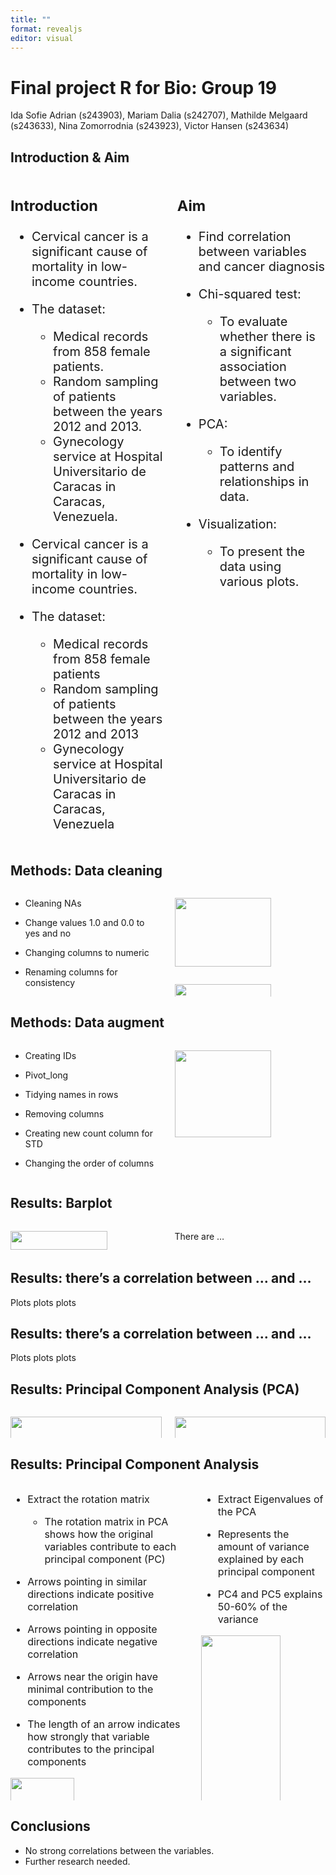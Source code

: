 ```yaml
---
title: ""
format: revealjs
editor: visual
---
```


# Final project R for Bio: Group 19 {background-color="brown"}

Ida Sofie Adrian (s243903), Mariam Dalia (s242707), Mathilde Melgaard (s243633), Nina Zomorrodnia (s243923), Victor Hansen (s243634)

## Introduction & Aim {background-color="brown"}

::: columns
::: {.column width="10%" style="font-size: 20px;"}
### Introduction

-   Cervical cancer is a significant cause of mortality in low-income countries.

-   The dataset:

    -   Medical records from 858 female patients.
    -   Random sampling of patients between the years 2012 and 2013.
    -   Gynecology service at Hospital Universitario de Caracas in Caracas, Venezuela.

-   Cervical cancer is a significant cause of mortality in low-income countries.

-   The dataset:

    -   Medical records from 858 female patients
    -   Random sampling of patients between the years 2012 and 2013
    -   Gynecology service at Hospital Universitario de Caracas in Caracas, Venezuela
:::

::: {.column width="10%" style="font-size: 20px;"}
### Aim

-   Find correlation between variables and cancer diagnosis

-   Chi-squared test:

    -   To evaluate whether there is a significant association between two variables.

-   PCA:

    -   To identify patterns and relationships in data.

-   Visualization:

    -   To present the data using various plots.
:::
:::

## Methods: Data cleaning {background-color="brown"}

::: columns
::: {.column width="50%"}
-   Cleaning NAs

-   Change values 1.0 and 0.0 to yes and no

-   Changing columns to numeric

-   Renaming columns for consistency
:::

::: {.column width="50%"}
![](results/images/clean1.png){width="80%"} ![](results/images/clean2.png){width="80%"}
:::
:::

## Methods: Data augment {background-color="brown"}

::: columns
::: {.column width="50%"}
-   Creating IDs

-   Pivot_long

-   Tidying names in rows

-   Removing columns

-   Creating new count column for STD

-   Changing the order of columns
:::

::: {.column width="50%"}
![](results/images/Augment1){width="80%"}
:::
:::

## Results: Barplot {background-color="brown"}

::: columns
::: {.column width="50%"}
![](results/images/barplot.png){width="80%"}
:::

::: {.column width="50%"}
There are ...
:::
:::

## Results: there's a correlation between ... and ... {background-color="brown"}

Plots plots plots

## Results: there's a correlation between ... and ... {background-color="brown"}

Plots plots plots

## Results: Principal Component Analysis (PCA) {background-color="brown"}

::: columns
::: {.column width="50%"}
![](results/images/PCA_code.png){width="100%"}
:::

::: {.column width="50%"}
![](results/images/scatterplot_pca.png){width="100%"}
:::
:::

## Results: Principal Component Analysis {background-color="brown"}

::: columns
::: {.column width="50%" style="font-size: 16px;"}
-   Extract the rotation matrix

    -   The rotation matrix in PCA shows how the original variables contribute to each principal component (PC)

-   Arrows pointing in similar directions indicate positive correlation

-   Arrows pointing in opposite directions indicate negative correlation

-   Arrows near the origin have minimal contribution to the components

-   The length of an arrow indicates how strongly that variable contributes to the principal components

![](results/images/PC_coordinates.png){width="60%"}
:::

::: {.column width="50%" style="font-size: 16px;"}
-   Extract Eigenvalues of the PCA\

-   Represents the amount of variance explained by each principal component

-   PC4 and PC5 explains 50-60% of the variance

![](results/images/PC_variance.png){width="80%"}
:::
:::

## Conclusions {background-color="brown"}

-   No strong correlations between the variables.
-   Further research needed.
